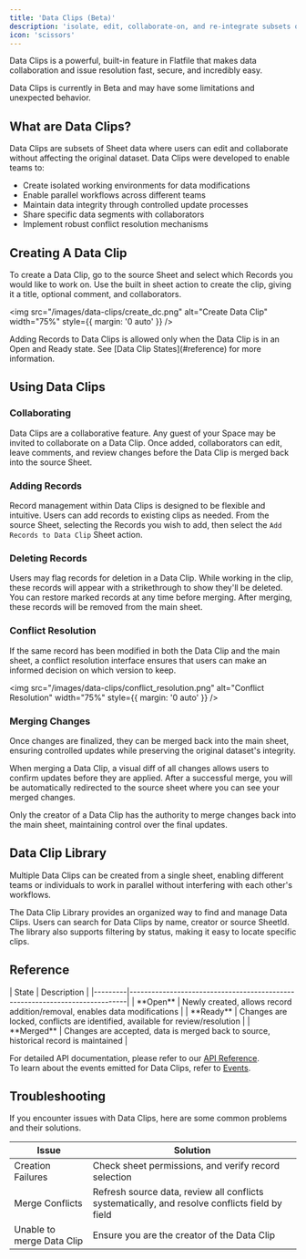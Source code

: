 ```yaml
---
title: 'Data Clips (Beta)'
description: 'isolate, edit, collaborate-on, and re-integrate subsets of Sheet data'
icon: 'scissors'
---
```


Data Clips is a powerful, built-in feature in Flatfile that makes data collaboration and issue resolution fast, secure, and incredibly easy.

<Snippet file="shared/projects_only.mdx" />

<Note>
  Data Clips is currently in Beta and may have some limitations and unexpected behavior. 
</Note>

## What are Data Clips?

Data Clips are subsets of Sheet data where users can edit and collaborate without affecting the original dataset. Data Clips were developed to enable teams to:

* Create isolated working environments for data modifications
* Enable parallel workflows across different teams
* Maintain data integrity through controlled update processes
* Share specific data segments with collaborators
* Implement robust conflict resolution mechanisms

## Creating A Data Clip

To create a Data Clip, go to the source Sheet and select which Records you would like to work on. 
Use the built in sheet action to create the clip, giving it a title, optional comment, and collaborators.

<img src="/images/data-clips/create_dc.png" alt="Create Data Clip" width="75%" style={{ margin: '0 auto' }} />

<Info>
  Adding Records to Data Clips is allowed only when the Data Clip is in an Open and Ready state.
  See [Data Clip States](#reference) for more information.
</Info>

## Using Data Clips

### Collaborating

Data Clips are a collaborative feature. Any guest of your Space may be invited to collaborate on a Data Clip. 
Once added, collaborators can edit, leave comments, and review changes before the Data Clip is merged back into the source Sheet.

### Adding Records

Record management within Data Clips is designed to be flexible and intuitive.
Users can add records to existing clips as needed. From the source Sheet, selecting the Records you wish to add, then select the `Add Records to Data Clip` Sheet action.

### Deleting Records

Users may flag records for deletion in a Data Clip. While working in the clip, these records will appear with a strikethrough to show they'll be deleted.
You can restore marked records at any time before merging. After merging, these records will be removed from the main sheet.

### Conflict Resolution

If the same record has been modified in both the Data Clip and the main sheet, a conflict 
resolution interface ensures that users can make an informed decision on which version to keep.

<img src="/images/data-clips/conflict_resolution.png" alt="Conflict Resolution" width="75%" style={{ margin: '0 auto' }} />

### Merging Changes

Once changes are finalized, they can be merged back into the main sheet, ensuring controlled updates while preserving the original dataset's integrity.

When merging a Data Clip, a visual diff of all changes allows users to confirm updates before they are applied. After a successful merge, you will be automatically redirected to the source sheet where you can see your merged changes.

<Note>
Only the creator of a Data Clip has the authority to merge changes back into the main sheet, maintaining control over the final updates.
</Note>


## Data Clip Library

Multiple Data Clips can be created from a single sheet, enabling different teams or individuals to work in parallel without interfering with each other's workflows.

The Data Clip Library provides an organized way to find and manage Data Clips. Users can search for Data Clips by name, creator or source SheetId. The library also supports filtering by status, making it easy to locate specific clips. 


## Reference

<Expandable title="Reference: Data Clip States">
| State   | Description                                                                 |
|---------|-----------------------------------------------------------------------------|
| **Open**  | Newly created, allows record addition/removal, enables data modifications |
| **Ready**  | Changes are locked, conflicts are identified, available for review/resolution |
| **Merged**  | Changes are accepted, data is merged back to source, historical record is maintained |
</Expandable>


For detailed API documentation, please refer to our [API Reference](https://reference.flatfile.com).  
To learn about the events emitted for Data Clips, refer to [Events](/learning-center/concepts/events#data-clips).

## Troubleshooting

If you encounter issues with Data Clips, here are some common problems and their solutions.

| Issue                        | Solution                                                                 |
|------------------------------|--------------------------------------------------------------------------|
| Creation Failures            | Check sheet permissions, and verify record selection |
| Merge Conflicts              | Refresh source data, review all conflicts systematically, and resolve conflicts field by field |
| Unable to merge Data Clip    | Ensure you are the creator of the Data Clip |
